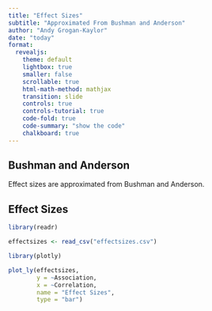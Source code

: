 ```yaml
---
title: "Effect Sizes"
subtitle: "Approximated From Bushman and Anderson"
author: "Andy Grogan-Kaylor"
date: "today"
format: 
  revealjs:
    theme: default
    lightbox: true
    smaller: false
    scrollable: true
    html-math-method: mathjax
    transition: slide
    controls: true 
    controls-tutorial: true
    code-fold: true
    code-summary: "show the code"
    chalkboard: true
---
```


## Bushman and Anderson

Effect sizes are approximated from Bushman and Anderson.

## Effect Sizes

```r

library(readr)

effectsizes <- read_csv("effectsizes.csv")

library(plotly)

plot_ly(effectsizes,
        y = ~Association,
        x = ~Correlation,
        name = "Effect Sizes",
        type = "bar")


```

